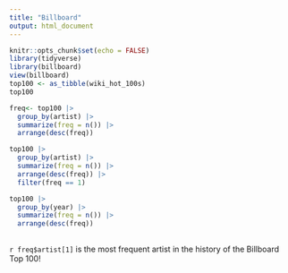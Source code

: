 ```yaml
---
title: "Billboard"
output: html_document
---
```


```r
knitr::opts_chunk$set(echo = FALSE)
library(tidyverse)
library(billboard)
view(billboard)
top100 <- as_tibble(wiki_hot_100s)
top100
```


```r
freq<- top100 |> 
  group_by(artist) |> 
  summarize(freq = n()) |> 
  arrange(desc(freq)) 

top100 |> 
  group_by(artist) |> 
  summarize(freq = n()) |> 
  arrange(desc(freq)) |> 
  filter(freq == 1)

top100 |> 
  group_by(year) |> 
  summarize(freq = n()) |> 
  arrange(desc(freq)) 
  
```

`r freq$artist[1]` is the most frequent artist in the history of the Billboard Top 100!




